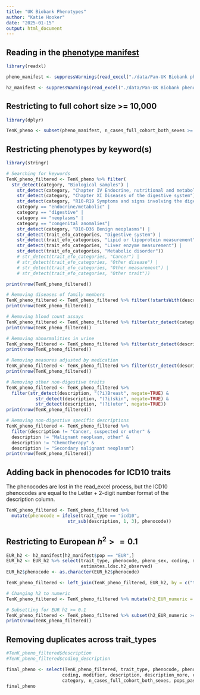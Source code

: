 ```yaml
---
title: "UK Biobank Phenotypes"
author: "Katie Hooker"
date: "2025-01-15"
output: html_document
---
```


## Reading in the [phenotype manifest](https://pan.ukbb.broadinstitute.org/docs/per-phenotype-files)

```r
library(readxl)

pheno_manifest <- suppressWarnings(read_excel("./data/Pan-UK Biobank phenotype manifest.xlsx", sheet = "phenotype_manifest"))

h2_manifest <- suppressWarnings(read_excel("./data/Pan-UK Biobank phenotype manifest.xlsx", sheet = "h2_manifest"))

```


## Restricting to full cohort size \>= 10,000

```r
library(dplyr)

TenK_pheno <- subset(pheno_manifest, n_cases_full_cohort_both_sexes >= 10000)

```


## Restricting phenotypes by keyword(s)

```r
library(stringr)

# Searching for keywords
TenK_pheno_filtered <- TenK_pheno %>% filter(
  str_detect(category, "Biological samples") |
    str_detect(category, "Chapter IV Endocrine, nutritional and metabolic diseases") |
    str_detect(category, "Chapter XI Diseases of the digestive system") |
    str_detect(category, "R10-R19 Symptoms and signs involving the digestive system and abdomen") |
    category == "endocrine/metabolic" |
    category == "digestive" |
    category == "neoplasms" |
    category == "congenital anomalies"|
    str_detect(category, "D10-D36 Benign neoplasms") |
    str_detect(trait_efo_categories, "Digestive system") |
    str_detect(trait_efo_categories, "Lipid or lipoprotein measurement") |
    str_detect(trait_efo_categories, "Liver enzyme measurement") |
    str_detect(trait_efo_categories, "Metabolic disorder"))
    # str_detect(trait_efo_categories, "Cancer") |
    # str_detect(trait_efo_categories, "Other disease") |
    # str_detect(trait_efo_categories, "Other measurement") |
    # str_detect(trait_efo_categories, "Other trait"))

print(nrow(TenK_pheno_filtered))

```


```r
# Removing diseases of family members
TenK_pheno_filtered <- TenK_pheno_filtered %>% filter(!startsWith(description, "Illnesses of"))
print(nrow(TenK_pheno_filtered))

# Removing blood count assays
TenK_pheno_filtered <- TenK_pheno_filtered %>% filter(str_detect(category, "(?i)Blood count", negate=TRUE)) # (?i) specifies to ignore case
print(nrow(TenK_pheno_filtered))

# Removing abnormalities in urine
TenK_pheno_filtered <- TenK_pheno_filtered %>% filter(str_detect(description, "(?i)in urine", negate=TRUE))
print(nrow(TenK_pheno_filtered))

# Removing measures adjusted by medication
TenK_pheno_filtered <- TenK_pheno_filtered %>% filter(str_detect(description, "(?i)adjusted by medication", negate=TRUE))
print(nrow(TenK_pheno_filtered))

# Removing other non-digestive traits
TenK_pheno_filtered <- TenK_pheno_filtered %>% 
  filter(str_detect(description, "(?i)Breast", negate=TRUE) &
           str_detect(description, "(?i)skin", negate=TRUE) &
           str_detect(description, "(?i)uter", negate=TRUE))
print(nrow(TenK_pheno_filtered))

# Removing non-digestive specific descriptions
TenK_pheno_filtered <- TenK_pheno_filtered %>% 
  filter(description != "Cancer, suspected or other" &
  description != "Malignant neoplasm, other" &
  description != "Chemotherapy" &
  description != "Secondary malignant neoplasm")
print(nrow(TenK_pheno_filtered))

```

## Adding back in phenocodes for ICD10 traits

The phenocodes are lost in the read_excel process, but the ICD10 phenocodes are equal to the Letter + 2-digit number format of the description column.

```r
TenK_pheno_filtered <- TenK_pheno_filtered %>%
  mutate(phenocode = ifelse(trait_type == "icd10", 
                       str_sub(description, 1, 3), phenocode)) 
```

## Restricting to European $h^2 >= 0.1$

```r
EUR_h2 <- h2_manifest[h2_manifest$pop == "EUR",]
EUR_h2 <- EUR_h2 %>% select(trait_type, phenocode, pheno_sex, coding, modifier, pop,
                            estimates.ldsc.h2_observed)
EUR_h2$phenocode <- as.character(EUR_h2$phenocode)

TenK_pheno_filtered <- left_join(TenK_pheno_filtered, EUR_h2, by = c("trait_type","phenocode","pheno_sex","coding","modifier")) 

# Changing h2 to numeric
TenK_pheno_filtered <- TenK_pheno_filtered %>% mutate(h2_EUR_numeric = as.numeric(estimates.ldsc.h2_observed))

# Subsetting for EUR h2 >= 0.1
TenK_pheno_filtered <- TenK_pheno_filtered %>% subset(h2_EUR_numeric >= 0.1)
print(nrow(TenK_pheno_filtered))

```

## Removing duplicates across trait_types

```r
#TenK_pheno_filtered$description
#TenK_pheno_filtered$coding_description

final_pheno <- select(TenK_pheno_filtered, trait_type, phenocode, pheno_sex,
                     coding, modifier, description, description_more, coding_description,
                     category, n_cases_full_cohort_both_sexes, pops_pass_qc, estimates.ldsc.h2_observed)
final_pheno
```


